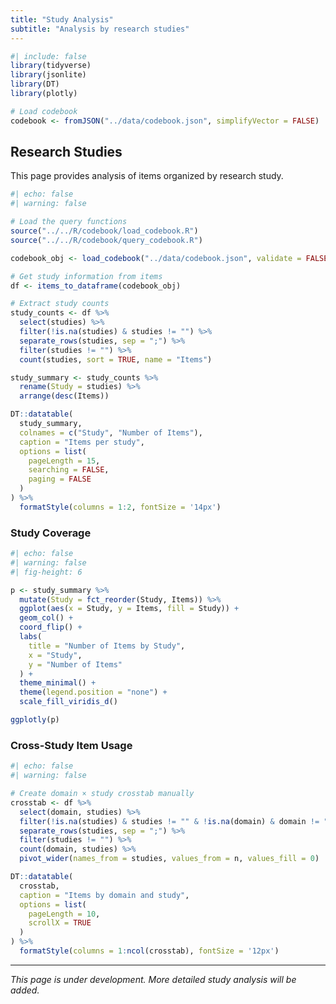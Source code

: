 ```yaml
---
title: "Study Analysis"
subtitle: "Analysis by research studies"
---
```


```r
#| include: false
library(tidyverse)
library(jsonlite)
library(DT)
library(plotly)

# Load codebook
codebook <- fromJSON("../data/codebook.json", simplifyVector = FALSE)
```

## Research Studies

This page provides analysis of items organized by research study.

```r
#| echo: false
#| warning: false

# Load the query functions
source("../../R/codebook/load_codebook.R")
source("../../R/codebook/query_codebook.R")

codebook_obj <- load_codebook("../data/codebook.json", validate = FALSE)

# Get study information from items
df <- items_to_dataframe(codebook_obj)

# Extract study counts
study_counts <- df %>%
  select(studies) %>%
  filter(!is.na(studies) & studies != "") %>%
  separate_rows(studies, sep = ";") %>%
  filter(studies != "") %>%
  count(studies, sort = TRUE, name = "Items")

study_summary <- study_counts %>%
  rename(Study = studies) %>%
  arrange(desc(Items))

DT::datatable(
  study_summary,
  colnames = c("Study", "Number of Items"),
  caption = "Items per study",
  options = list(
    pageLength = 15,
    searching = FALSE,
    paging = FALSE
  )
) %>%
  formatStyle(columns = 1:2, fontSize = '14px')
```

### Study Coverage

```r
#| echo: false
#| warning: false
#| fig-height: 6

p <- study_summary %>%
  mutate(Study = fct_reorder(Study, Items)) %>%
  ggplot(aes(x = Study, y = Items, fill = Study)) +
  geom_col() +
  coord_flip() +
  labs(
    title = "Number of Items by Study",
    x = "Study",
    y = "Number of Items"
  ) +
  theme_minimal() +
  theme(legend.position = "none") +
  scale_fill_viridis_d()

ggplotly(p)
```

### Cross-Study Item Usage

```r
#| echo: false
#| warning: false

# Create domain × study crosstab manually
crosstab <- df %>%
  select(domain, studies) %>%
  filter(!is.na(studies) & studies != "" & !is.na(domain) & domain != "") %>%
  separate_rows(studies, sep = ";") %>%
  filter(studies != "") %>%
  count(domain, studies) %>%
  pivot_wider(names_from = studies, values_from = n, values_fill = 0)

DT::datatable(
  crosstab,
  caption = "Items by domain and study",
  options = list(
    pageLength = 10,
    scrollX = TRUE
  )
) %>%
  formatStyle(columns = 1:ncol(crosstab), fontSize = '12px')
```

---
*This page is under development. More detailed study analysis will be added.*